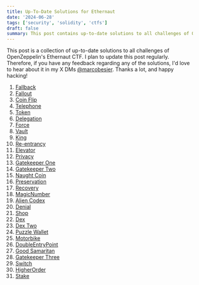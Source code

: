 ```yaml
---
title: Up-To-Date Solutions for Ethernaut
date: '2024-06-28'
tags: ['security', 'solidity', 'ctfs']
draft: false
summary: This post contains up-to-date solutions to all challenges of OpenZeppelin's Ethernaut CTF.
---
```


This post is a collection of up-to-date solutions to all challenges of OpenZeppelin's Ethernaut CTF.
I plan to update this post regularly.
Therefore, if you have any feedback regarding any of the solutions, I'd love to hear about it in my X DMs [@marcobesier](https://x.com/marcobesier).
Thanks a lot, and happy hacking!

1. [Fallback](https://www.marcobesier.xyz/blog/ethernaut-solutions/fallback)
2. [Fallout](https://www.marcobesier.xyz/blog/ethernaut-solutions/fallout)
3. [Coin Flip](https://www.marcobesier.xyz/blog/ethernaut-solutions/coin-flip)
4. [Telephone](https://www.marcobesier.xyz/blog/ethernaut-solutions/telephone)
5. [Token](https://www.marcobesier.xyz/blog/ethernaut-solutions/token)
6. [Delegation](https://www.marcobesier.xyz/blog/ethernaut-solutions/delegation)
7. [Force](https://www.marcobesier.xyz/blog/ethernaut-solutions/force)
8. [Vault](https://www.marcobesier.xyz/blog/ethernaut-solutions/vault)
9. [King](https://www.marcobesier.xyz/blog/ethernaut-solutions/king)
10. [Re-entrancy](https://www.marcobesier.xyz/blog/ethernaut-solutions/re-entrancy)
11. [Elevator](https://www.marcobesier.xyz/blog/ethernaut-solutions/elevator)
12. [Privacy](https://www.marcobesier.xyz/blog/ethernaut-solutions/privacy)
13. [Gatekeeper One](https://www.marcobesier.xyz/blog/ethernaut-solutions/gatekeeper-one)
14. [Gatekeeper Two](https://www.marcobesier.xyz/blog/ethernaut-solutions/gatekeeper-two)
15. [Naught Coin](https://www.marcobesier.xyz/blog/ethernaut-solutions/naught-coin)
16. [Preservation](https://www.marcobesier.xyz/blog/ethernaut-solutions/preservation)
17. [Recovery](https://www.marcobesier.xyz/blog/ethernaut-solutions/recovery)
18. [MagicNumber](https://www.marcobesier.xyz/blog/ethernaut-solutions/magicnumber)
19. [Alien Codex](https://www.marcobesier.xyz/blog/ethernaut-solutions/alien-codex)
20. [Denial](https://www.marcobesier.xyz/blog/ethernaut-solutions/denial)
21. [Shop](https://www.marcobesier.xyz/blog/ethernaut-solutions/shop)
22. [Dex](https://www.marcobesier.xyz/blog/ethernaut-solutions/dex)
23. [Dex Two](https://www.marcobesier.xyz/blog/ethernaut-solutions/dex-two)
24. [Puzzle Wallet](https://www.marcobesier.xyz/blog/ethernaut-solutions/puzzle-wallet)
25. [Motorbike](https://www.marcobesier.xyz/blog/ethernaut-solutions/motorbike)
26. [DoubleEntryPoint](https://www.marcobesier.xyz/blog/ethernaut-solutions/doubleentrypoint)
27. [Good Samaritan](https://www.marcobesier.xyz/blog/ethernaut-solutions/good-samaritan)
28. [Gatekeeper Three](https://www.marcobesier.xyz/blog/ethernaut-solutions/gatekeeper-three)
29. [Switch](https://www.marcobesier.xyz/blog/ethernaut-solutions/switch)
30. [HigherOrder](https://www.marcobesier.xyz/blog/ethernaut-solutions/higher-order)
31. [Stake](https://www.marcobesier.xyz/blog/ethernaut-solutions/stake)
